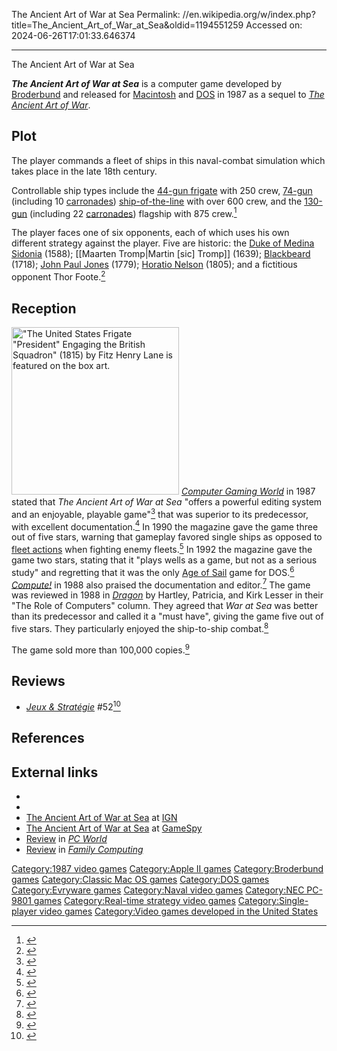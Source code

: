 The Ancient Art of War at Sea
Permalink: //en.wikipedia.org/w/index.php?title=The_Ancient_Art_of_War_at_Sea&oldid=1194551259
Accessed on: 2024-06-26T17:01:33.646374



------
The Ancient Art of War at Sea
{{Infobox video game
| title =The Ancient Art of War at Sea
| image= The Ancient Art of War at Sea.jpg
|caption=
|developer=Evryware
|publisher=[[Broderbund]]
|series=''[[The Ancient Art of War]]''
|engine=
|released=1987
|genre=[[Real-time strategy]]
|modes=[[Single-player video game|Single-player]]
|platforms=[[Apple II series|Apple II]], [[DOS]], [[Macintosh]], [[PC-98]]
}}

'''''The Ancient Art of War at Sea''''' is a computer game developed by [[Broderbund]] and released for [[Macintosh]] and [[DOS]] in 1987 as a sequel to ''[[The Ancient Art of War]]''.

==Plot==
The player commands a fleet of ships in this naval-combat simulation which takes place in the late 18th century.

Controllable ship types include the [[Frigate#Super-heavy_frigates|44-gun frigate]] with 250 crew, [[Seventy-four (ship)|74-gun]] (including 10 [[carronade]]s) [[Ship of the line|ship-of-the-line]] with over 600 crew, and the [[First-rate|130-gun]] (including 22 [[carronade]]s) flagship with 875 crew.<ref>{{Cite book|url=https://archive.org/details/The_Ancient_Art_Of_War_At_Sea_Manual|title=Apple Manual: The Ancient Art Of War At Sea – Manual}}</ref>

The player faces one of six opponents, each of which uses his own different strategy against the player. Five are historic: the [[Alonso Pérez de Guzmán, 7th Duke of Medina Sidonia|Duke of Medina Sidonia]] (1588); [[Maarten Tromp|Martin [sic] Tromp]] (1639); [[Blackbeard]] (1718); [[John Paul Jones]] (1779); [[Horatio Nelson, 1st Viscount Nelson|Horatio Nelson]] (1805); and a fictitious opponent Thor Foote.<ref>{{cite web|author=<!--Not stated-->|date=2010|title=Download The Ancient Art of War at Sea – My Abandonware|url=https://www.myabandonware.com/game/the-ancient-art-of-war-at-sea-9v|access-date=28 January 2018|website=My Abandonware|publisher=Utopiaweb}}</ref>

==Reception==
[[File:Fitz Henry Lane, The United States Frigate "President" Engaging the British Squadron, 1815, 1850, NGA 195475.jpg|thumb|268x268px|''"The United States Frigate "[[USS President (1800)|President]]" Engaging the British Squadron"'' (1815) by [[Fitz Henry Lane]] is featured on the [[box art]].]]
''[[Computer Gaming World]]'' in 1987 stated that ''The Ancient Art of War at Sea'' "offers a powerful editing system and an enjoyable, playable game"<ref name="cgw198711">{{cite magazine 
| title=Christmas Buyers Guide 
| magazine=[[Computer Gaming World]]
| date = November 1987
| url = http://www.cgwmuseum.org/galleries/index.php?year=1987&pub=2&id=41
| publisher = Golden Empire Publications
| accessdate=29 June 2017
| pages=21}}</ref> that was superior to its predecessor, with excellent documentation.<ref name="carey198711">{{cite magazine 
| title=The Ancient Art of War at Sea 
| magazine=[[Computer Gaming World]]
| publisher = Golden Empire Publications
| url = http://www.cgwmuseum.org/galleries/index.php?year=1987&pub=2&id=41
| date = November 1987
| accessdate=29 June 2017
| author=Carey, Regan 
| pages=28}}</ref> In 1990 the magazine gave the game three out of five stars, warning that gameplay favored single ships as opposed to [[fleet action]]s when fighting enemy fleets.<ref name="brooks199010">{{cite magazine 
| url=http://www.cgwmuseum.org/galleries/index.php?year=1990&pub=2&id=75 
| title=Computer Strategy and Wargames: Pre-20th Century 
| magazine=[[Computer Gaming World]] 
| publisher = Golden Empire Publications
| date = October 1990
| accessdate=16 November 2013 | author=Brooks, M. Evan 
| pages=11}}</ref> In 1992 the magazine gave the game two stars, stating that it "plays wells as a game, but not as a serious study" and regretting that it was the only [[Age of Sail]] game for DOS.<ref name="brooks199306">{{cite magazine 
| url=http://www.cgwmuseum.org/galleries/index.php?year=1993&pub=2&id=107 
| title=An Annotated Listing of Pre-20th Century Wargames 
| magazine=[[Computer Gaming World]]
| publisher = Golden Empire Publications
| date = June 1993
| accessdate=7 July 2014 | author=Brooks, M. Evan 
| pages=136}}</ref> ''[[Compute!]]'' in 1988 also praised the documentation and editor.<ref name="ferrell198801">{{cite news | url=https://archive.org/stream/1988-01-compute-magazine/Compute_Issue_092_1988_Jan#page/n33/mode/2up | title=The Ancient Art Of War At Sea | work=[[Compute!]] |date = January 1988| accessdate=10 November 2013 | author=Ferrell, Keith | pages=32}}</ref> The game was reviewed in 1988 in ''[[Dragon (magazine)|Dragon]]'' by Hartley, Patricia, and Kirk Lesser in their "The Role of Computers" column. They agreed that ''War at Sea'' was better than its predecessor and called it a "must have", giving the game five out of five stars. They particularly enjoyed the ship-to-ship combat.<ref name="Dragon129">{{cite journal|title=The Role of Computers|last1=Lesser|last2=Lesser|last3=Lesser|first1=Hartley|first2=Patricia|first3=Kirk|journal=Dragon|issue=129|date=January 1988|pages=36}}</ref>

The game sold more than 100,000 copies.<ref>{{cite web|first=Orchun|last=Kolcu|url=http://www.gamesdomain.com/gdreview/depart/jun97/evryware.html|title=Interview with Evryware (Part 1)|website=[[Games Domain]]|date=June 1, 1997|archivedate=February 13, 2002|archiveurl=https://web.archive.org/web/20020213224051/http://www.gamesdomain.com/gdreview/depart/jun97/evryware.html|accessdate=February 18, 2022}}</ref>

==Reviews==
*''[[:fr:Jeux et Stratégie|Jeux & Stratégie]]'' #52<ref>{{cite web | url=https://archive.org/details/jeux-et-strategie-52/page/80/mode/2up | title=Jeux & stratégie 52 | date=August 1988 }}</ref>

==References==
{{reflist}}

==External links==
*{{MobyGames|id=/ancient-art-of-war-at-sea}}
*{{Internet Archive game|msdos_Ancient_Art_of_War_at_Sea_1987}}
*[https://web.archive.org/web/20070127231531/http://pc.ign.com/objects/722/722122.html The Ancient Art of War at Sea] at [[IGN]]
*[http://pc.gamespy.com/pc/the-ancient-art-of-war-at-sea/ The Ancient Art of War at Sea] at [[GameSpy]]
*[https://archive.org/details/pcworld512unse/page/228/mode/2up Review] in ''[[PC World]]''
*[https://archive.org/details/family-computing-52/page/n125/mode/2up Review] in ''[[Family Computing]]''

{{Use dmy dates|date=September 2021}}

{{DEFAULTSORT:Ancient Art of War at Sea}}
[[Category:1987 video games]]
[[Category:Apple II games]]
[[Category:Broderbund games]]
[[Category:Classic Mac OS games]]
[[Category:DOS games]]
[[Category:Evryware games]]
[[Category:Naval video games]]
[[Category:NEC PC-9801 games]]
[[Category:Real-time strategy video games]]
[[Category:Single-player video games]]
[[Category:Video games developed in the United States]]